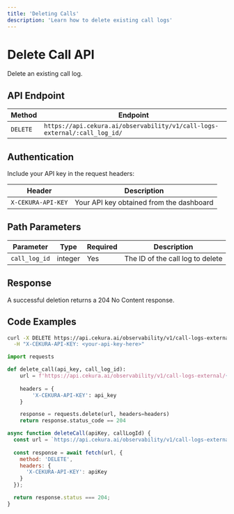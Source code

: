 ---
title: 'Deleting Calls'
description: 'Learn how to delete existing call logs'
---

# Delete Call API

Delete an existing call log.

## API Endpoint

| Method | Endpoint |
|--------|----------|
| `DELETE` | `https://api.cekura.ai/observability/v1/call-logs-external/:call_log_id/` |

## Authentication

Include your API key in the request headers:

| Header | Description |
|--------|-------------|
| `X-CEKURA-API-KEY` | Your API key obtained from the dashboard |

## Path Parameters

| Parameter | Type | Required | Description |
|-----------|------|----------|-------------|
| `call_log_id` | integer | Yes | The ID of the call log to delete |

## Response

A successful deletion returns a 204 No Content response.

## Code Examples

<CodeGroup>

```bash Curl
curl -X DELETE https://api.cekura.ai/observability/v1/call-logs-external/:call_log_id/ \
  -H "X-CEKURA-API-KEY: <your-api-key-here>"
```

```python Python
import requests

def delete_call(api_key, call_log_id):
    url = f'https://api.cekura.ai/observability/v1/call-logs-external/{call_log_id}/'
    
    headers = {
        'X-CEKURA-API-KEY': api_key
    }

    response = requests.delete(url, headers=headers)
    return response.status_code == 204
```

```javascript JavaScript
async function deleteCall(apiKey, callLogId) {
  const url = `https://api.cekura.ai/observability/v1/call-logs-external/${callLogId}/`;
  
  const response = await fetch(url, {
    method: 'DELETE',
    headers: {
      'X-CEKURA-API-KEY': apiKey
    }
  });

  return response.status === 204;
}
```

</CodeGroup>
